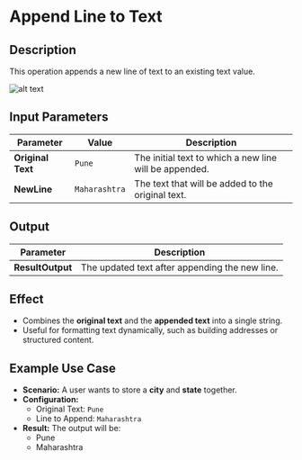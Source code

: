 # **Append Line to Text**

## **Description**

This operation appends a new line of text to an existing text value.

![alt text](../../../assets/text-action/append-line-to-text.png)

## **Input Parameters**

| Parameter         | Value        | Description |
|------------------|-------------|-------------|
| **Original Text** | `Pune`      | The initial text to which a new line will be appended. |
| **NewLine** | `Maharashtra` | The text that will be added to the original text. |

## **Output**

| Parameter  | Description |
|------------|-------------|
| **ResultOutput** | The updated text after appending the new line. |

## **Effect**

- Combines the **original text** and the **appended text** into a single string.
- Useful for formatting text dynamically, such as building addresses or structured content.

## **Example Use Case**

- **Scenario:** A user wants to store a **city** and **state** together.
- **Configuration:**
  - Original Text: `Pune`
  - Line to Append: `Maharashtra`
- **Result:** The output will be:
  - Pune
  - Maharashtra